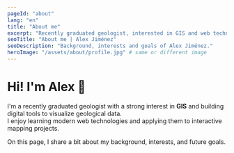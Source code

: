 ```yaml
---
pageId: "about"
lang: "en"
title: "About me"
excerpt: "Recently graduated geologist, interested in GIS and web technologies."
seoTitle: "About me | Alex Jiménez"
seoDescription: "Background, interests and goals of Alex Jiménez."
heroImage: "/assets/about/profile.jpg" # same or different image
---
```


# Hi! I'm Alex 👋

I'm a recently graduated geologist with a strong interest in **GIS** and building digital tools to visualize geological data.  
I enjoy learning modern web technologies and applying them to interactive mapping projects.

On this page, I share a bit about my background, interests, and future goals.